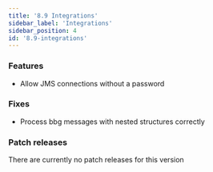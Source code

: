 ```yaml
---
title: '8.9 Integrations'
sidebar_label: 'Integrations'
sidebar_position: 4
id: '8.9-integrations'
---
```


### Features

* Allow JMS connections without a password 

### Fixes

* Process bbg messages with nested structures correctly

### Patch releases

There are currently no patch releases for this version



